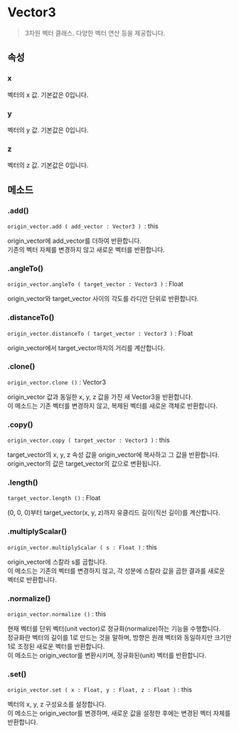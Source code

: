 # Vector3

> 3차원 벡터 클래스. 다양한 벡터 연산 등을 제공합니다.

## 속성

### x

벡터의 x 값. 기본값은 0입니다.

### y

벡터의 y 값. 기본값은 0입니다.

### z

벡터의 z 값. 기본값은 0입니다.

## 메소드

### .add()

`origin_vector.add ( add_vector : Vector3 ) `: this

origin_vector에 add_vector를 더하여 반환합니다.  
기존의 벡터 자체를 변경하지 않고 새로운 벡터를 반환합니다.  

### .angleTo()

`origin_vector.angleTo ( target_vector : Vector3 )` : Float

origin_vector와 target_vector 사이의 각도를 라디안 단위로 반환합니다.

### .distanceTo()

`origin_vector.distanceTo ( target_vector : Vector3 )` : Float

origin_vector에서 target_vector까지의 거리를 계산합니다.

### .clone()

`origin_vector.clone ()` : Vector3

origin_vector 값과 동일한 x, y, z 값을 가진 새 Vector3을 반환합니다.  
이 메소드는 기존 벡터를 변경하지 않고, 복제된 벡터를 새로운 객체로 반환합니다.

### .copy()

`origin_vector.copy ( target_vector : Vector3 )` : this

target_vector의 x, y, z 속성 값을 origin_vector에 복사하고 그 값을 반환합니다.  
origin_vector의 값은 target_vector의 값으로 변환됩니다.  

### .length()

`target_vector.length ()` : Float

(0, 0, 0)부터 target_vector(x, y, z)까지 유클리드 길이(직선 길이)를 계산합니다.

### .multiplyScalar()

`origin_vector.multiplyScalar ( s : Float )` : this

origin_vector에 스칼라 s를 곱합니다.  
이 메소드는 기존의 벡터를 변경하지 않고, 각 성분에 스칼라 값을 곱한 결과를 새로운 벡터로 반환합니다.

### .normalize()

`origin_vector.normalize ()` : this

현재 벡터를 단위 벡터(unit vector)로 정규화(normalize)하는 기능을 수행합니다.  
정규화란 벡터의 길이를 1로 만드는 것을 말하며, 방향은 원래 벡터와 동일하지만 크기만 1로 조정된 새로운 벡터를 반환합니다.  
이 메소드는 origin_vector를 변환시키며, 정규화된(unit) 벡터를 반환합니다.

### .set()

`origin_vector.set ( x : Float, y : Float, z : Float )` : this

벡터의 x, y, z 구성요소를 설정합니다.  
이 메소드는 origin_vector를 변경하며, 새로운 값을 설정한 후에는 변경된 벡터 자체를 반환합니다.
